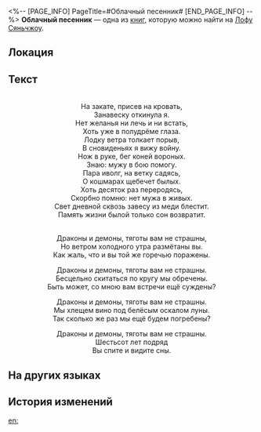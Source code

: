 <%-- [PAGE_INFO]
PageTitle=#Облачный песенник#
[END_PAGE_INFO] --%>
{{Дополнить}}
{{Книга Инфобокс
|id           = 184
|Название     = 
|Изображение  = Иконка рукописи с Лофу Сяньчжоу.png
|Мир          = Лофу Сяньчжоу
|Томов        = 1
|Автор        = <!--нужно добавить-->
|Описание     = Сборник видьядхарских народных песен. Составлен известным арфистом.
|Том1         = {{tx}}
|Источник1    = {{tx|Отсутствует источник}}
|Персонажи    = 
|Фракции      = 
}}
'''Облачный песенник''' — одна из [[Книги|книг]], которую можно найти на [[Лофу Сяньчжоу]].

==Локация==
{{Отметка карты|<!--название карты-->|<!--id отметки-->}}

==Текст==
<div align="center">{{Размер|36|Сны прошлой жизни (ария из «Судьбоносного перерождения»)}}<br />
На закате, присев на кровать,<br />
Занавеску откинула я.<br />
Нет желанья ни лечь и ни встать,<br />
Хоть уже в полудрёме глаза.<br />
Лодку ветра толкает порыв,<br />
В сновиденьях я вижу войну.<br />
Нож в руке, бег коней вороных.<br />
Знаю: мужу в бою помогу.<br />
Пара иволг, на ветку садясь,<br />
О кошмарах щебечет былых.<br />
Хоть десяток раз переродясь,<br />
Скорбно помню: нет мужа в живых.<br />
Свет дневной сквозь завесу из меди блестит.<br />
Память жизни былой только сон возвратит.

{{Размер|36|Вечные сожаления Верховного старейшины (ария из «Сказаний о зубе дракона»)}}<br />
Драконы и демоны, тяготы вам не страшны,<br />
Но ветром холодного утра размётаны вы.<br />
Как жаль, что и вы той же горечью поражены.

Драконы и демоны, тяготы вам не страшны.<br />
Бесцельно скитаться по кругу мы обречены.<br />
Быть может, со мною вам встречи ещё суждены?

Драконы и демоны, тяготы вам не страшны.<br />
Мы хлещем вино под белёсым оскалом луны.<br />
Так сколько же раз мы ещё будем погребены?

Драконы и демоны, тяготы вам не страшны.<br />
Шестьсот лет подряд<br />
Вы спите и видите сны.</div>

==На других языках==
{{На других языках
|en   = Cloudcry Songbook
|zhs  = 云吟谱
|zht  = 雲吟譜
|ja   = 雲吟譜
|ko   = 운음보
|es   = Cancionero himnonube
|fr   = Livre de chansons d'hymnuage
|ru   = Облачный песенник
|th   = ลำนำแห่งหมู่เมฆ
|vi   = Vân Ngâm Phổ
|de   = Liederbuch der Wolkengesänge
|id   = Partitur Cloudhymn
|pt   = Livro de Músicas das Nuvens
}}

==История изменений==
{{История изменений|3.5}}

[[en:]]
